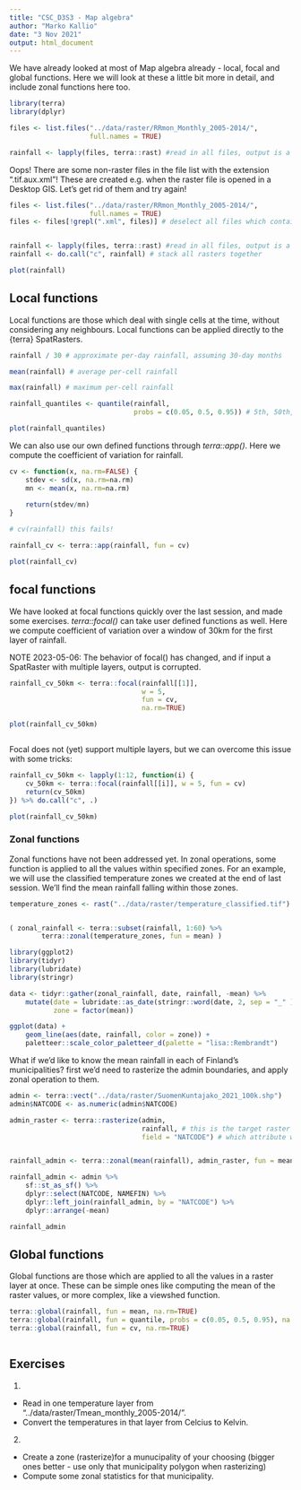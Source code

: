```yaml
---
title: "CSC_D3S3 - Map algebra"
author: "Marko Kallio"
date: "3 Nov 2021"
output: html_document
---
```



We have already looked at most of Map algebra already - local, focal and global functions. Here we will look at these a little bit more in detail, and include zonal functions here too.

```r
library(terra)
library(dplyr)

files <- list.files("../data/raster/RRmon_Monthly_2005-2014/", 
                    full.names = TRUE)

rainfall <- lapply(files, terra::rast) #read in all files, output is a list
```

Oops! There are some non-raster files in the file list with the extension ".tif.aux.xml"! These are created e.g. when the raster file is opened in a Desktop GIS. Let's get rid of them and try again!


```r
files <- list.files("../data/raster/RRmon_Monthly_2005-2014/", 
                    full.names = TRUE)
files <- files[!grepl(".xml", files)] # deselect all files which contain string ".xml"


rainfall <- lapply(files, terra::rast) #read in all files, output is a list
rainfall <- do.call("c", rainfall) # stack all rasters together

plot(rainfall)
```



## Local functions

Local functions are those which deal with single cells at the time, without considering any neighbours. Local functions can be applied directly to the {terra} SpatRasters.

```r

rainfall / 30 # approximate per-day rainfall, assuming 30-day months

mean(rainfall) # average per-cell rainfall

max(rainfall) # maximum per-cell rainfall

rainfall_quantiles <- quantile(rainfall, 
                               probs = c(0.05, 0.5, 0.95)) # 5th, 50th, and 95th percentiles

plot(rainfall_quantiles)
```

We can also use our own defined functions through *terra::app()*. Here we compute the coefficient of variation for rainfall.

```r
cv <- function(x, na.rm=FALSE) {
    stdev <- sd(x, na.rm=na.rm)
    mn <- mean(x, na.rm=na.rm)
    
    return(stdev/mn)
}

# cv(rainfall) this fails!

rainfall_cv <- terra::app(rainfall, fun = cv)

plot(rainfall_cv)

```


## focal functions

We have looked at focal functions quickly over the last session, and made some exercises. *terra::focal()* can take user defined functions as well. Here we compute coefficient of variation over a window of 30km for the first layer of rainfall. 

NOTE 2023-05-06: The behavior of focal() has changed, and if input a SpatRaster with multiple layers, output is corrupted. 

```r

rainfall_cv_50km <- terra::focal(rainfall[[1]],
                                 w = 5,
                                 fun = cv,
                                 na.rm=TRUE)

plot(rainfall_cv_50km)



```

Focal does not (yet) support multiple layers, but we can overcome this issue with some tricks:

```r

rainfall_cv_50km <- lapply(1:12, function(i) {
    cv_50km <- terra::focal(rainfall[[i]], w = 5, fun = cv)
    return(cv_50km)
}) %>% do.call("c", .)

plot(rainfall_cv_50km)
```



### Zonal functions

Zonal functions have not been addressed yet. In zonal operations, some function is applied to all the values within specified zones. For an example, we will use the classified temperature zones we created at the end of last session. We'll find the mean rainfall falling within those zones.

```r

temperature_zones <- rast("../data/raster/temperature_classified.tif")


( zonal_rainfall <- terra::subset(rainfall, 1:60) %>% 
        terra::zonal(temperature_zones, fun = mean) )

library(ggplot2)
library(tidyr)
library(lubridate)
library(stringr)

data <- tidyr::gather(zonal_rainfall, date, rainfall, -mean) %>% 
    mutate(date = lubridate::as_date(stringr::word(date, 2, sep = "_" )),
           zone = factor(mean))

ggplot(data) +
    geom_line(aes(date, rainfall, color = zone)) +
    paletteer::scale_color_paletteer_d(palette = "lisa::Rembrandt")

```

What if we'd like to know the mean rainfall in each of Finland's municipalities? first we'd need to rasterize the admin boundaries, and apply zonal operation to them.

```r

admin <- terra::vect("../data/raster/SuomenKuntajako_2021_100k.shp")
admin$NATCODE <- as.numeric(admin$NATCODE)

admin_raster <- terra::rasterize(admin,
                                 rainfall, # this is the target raster which is used for rasterization
                                 field = "NATCODE") # which attribute we're rasterizing 


rainfall_admin <- terra::zonal(mean(rainfall), admin_raster, fun = mean, na.rm=TRUE)

rainfall_admin <- admin %>% 
    sf::st_as_sf() %>% 
    dplyr::select(NATCODE, NAMEFIN) %>% 
    dplyr::left_join(rainfall_admin, by = "NATCODE") %>%
    dplyr::arrange(-mean)

rainfall_admin

```



## Global functions

Global functions are those which are applied to all the values in a raster layer at once. These can be simple ones like computing the mean of the raster values, or more complex, like a viewshed function.

```r

terra::global(rainfall, fun = mean, na.rm=TRUE)
terra::global(rainfall, fun = quantile, probs = c(0.05, 0.5, 0.95), na.rm=TRUE)
terra::global(rainfall, fun = cv, na.rm=TRUE)



```



## Exercises

1.

* Read in one temperature layer from "../data/raster/Tmean_monthly_2005-2014/".
* Convert the temperatures in that layer from Celcius to Kelvin.


2. 

* Create a zone (rasterize)for a munucipality of your choosing (bigger ones better - use only that municipality polygon when rasterizing)
* Compute some zonal statistics for that municipality.


